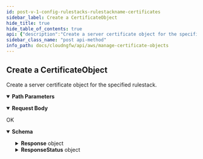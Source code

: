 ```yaml
---
id: post-v-1-config-rulestacks-rulestackname-certificates
sidebar_label: Create a CertificateObject
hide_title: true
hide_table_of_contents: true
api: {"description":"Create a server certificate object for the specified rulestack.\n","operationId":"post-v1-config-rulestacks-rulestackname-certificates","parameters":[{"description":"The name of the rulestack.\n","in":"path","name":"rulestackname","required":true,"schema":{"type":"string"}}],"requestBody":{"content":{"application/json":{"schema":{"additionalProperties":false,"properties":{"AuditComment":{"description":"Audit remarks.\n","maxLength":512,"title":"Auditcomment","type":"string"},"CertificateSelfSigned":{"default":false,"description":"A self-signed root CA certificate.\n","title":"Certificateselfsigned","type":"boolean"},"CertificateSignerArn":{"description":"Certificate Signer ARN       \n","title":"Certificatesignerarn","type":"string"},"Description":{"description":"A description of the certificate object.\n","maxLength":512,"title":"Description","type":"string"},"Name":{"description":"Name of the certificate object.\n","maxLength":63,"minLength":1,"pattern":"^[a-zA-Z0-9-]+$","title":"Name","type":"string"}},"required":["Name"],"title":"CreateCertificateObjectRequest","type":"object"}}}},"responses":{"200":{"content":{"application/json":{"schema":{"additionalProperties":false,"properties":{"Response":{"description":"The API call response.\n","additionalProperties":false,"properties":{"CertificateObjectEntry":{"description":"The certificate object entry.\n","additionalProperties":false,"properties":{"AuditComment":{"description":"Audit remarks.\n","title":"Auditcomment","type":"string"},"CertificateSelfSigned":{"description":"A self-signed root CA certificate.\n","title":"Certificateselfsigned","type":"boolean"},"CertificateSignerArn":{"description":"Certificate signer ARN. \n","title":"Certificatesignerarn","type":"string"},"Description":{"description":"A description of certificate object.\n","title":"Description","type":"string"},"UpdateToken":{"description":"Refresh token.\n","title":"Updatetoken","type":"string"}},"title":"CertificateDetails","type":"object"},"Name":{"description":"Name of the certificate object entry.    \n","title":"Name","type":"string"},"RuleStackName":{"description":"Name of the rulestack. \n","title":"Rulestackname","type":"string"}},"title":"ResponseData","type":"object"},"ResponseStatus":{"description":"The API call response status.\n","additionalProperties":false,"properties":{"ErrorCode":{"default":0,"description":"Default value of a successful response is 0. Any other number indicates an error code.  \n\n400—HTTP bad request\n* InvalidRequestException—Operation failed due to invalid request. For example, unsupported parameter name or value in the request.\n* LimitExceededException—Operation failed due to violation in limit settings.\n* ThrottlingException—Operation failed due to throttling limitations.\n* AccessDeniedException—You do not have sufficient access to perform this action.\n\n500—Bad request \n* InternalServerError—Your request is valid but Cloud NGFW could not perform the operation due to a system issue.\n* InsufficientCapacityException—AWS currently does not have enough capacity to fulfill your request.\n","title":"Errorcode","type":"integer"},"Reason":{"description":"The error description.\n","title":"Reason","type":"string"}},"title":"Result","type":"object"}},"title":"CreateCertificateObjectResponse","type":"object"}}},"description":"OK"}},"tags":["ManageCertificateObjects"],"method":"post","path":"/v1/config/rulestacks/{rulestackname}/certificates","servers":[{"url":"https://api.us-east-1.aws.cloudngfw.paloaltonetworks.com"}],"jsonRequestBodyExample":{"AuditComment":"string","CertificateSelfSigned":false,"CertificateSignerArn":"string","Description":"string","Name":"string"},"info":{"contact":{},"description":"Cloud NGFW uses certificates to access an intelligent feed and to enable outbound decryption. These certificates are stored in the [AWS Secrets Manager](https://docs.aws.amazon.com/secretsmanager/latest/userguide/intro.html). \n","title":"Manage Certificate Objects","version":"1.0.0"},"postman":{"name":"Create a CertificateObject","description":{"content":"Create a server certificate object for the specified rulestack.\n","type":"text/plain"},"url":{"path":["v1","config","rulestacks",":rulestackname","certificates"],"host":["{{baseUrl}}"],"query":[],"variable":[{"disabled":false,"description":{"content":"(Required) The name of the rulestack.\n","type":"text/plain"},"type":"any","value":"","key":"rulestackname"}]},"header":[{"key":"Content-Type","value":"application/json"},{"key":"Accept","value":"application/json"}],"method":"POST","body":{"mode":"raw","raw":"\"\"","options":{"raw":{"language":"json"}}}}}
sidebar_class_name: "post api-method"
info_path: docs/cloudngfw/api/aws/manage-certificate-objects
---
```



## Create a CertificateObject



Create a server certificate object for the specified rulestack.


<details style={{"marginBottom":"1rem"}} data-collapsed={false} open={true}><summary style={{}}><strong>Path Parameters</strong></summary><div><ul><ParamsItem className={"paramsItem"} param={{"description":"The name of the rulestack.\n","in":"path","name":"rulestackname","required":true,"schema":{"type":"string"}}}></ParamsItem></ul></div></details><MimeTabs><TabItem label={"application/json"} value={"application/json-schema"}><details style={{}} data-collapsed={false} open={true}><summary style={{"textAlign":"left"}}><strong>Request Body</strong></summary><div style={{"textAlign":"left","marginLeft":"1rem"}}></div><ul style={{"marginLeft":"1rem"}}><SchemaItem collapsible={false} name={"AuditComment"} required={false} schemaDescription={"Audit remarks.\n"} schemaName={"Auditcomment"} qualifierMessage={"**Possible values:** `<= 512 characters`"} defaultValue={undefined}></SchemaItem><SchemaItem collapsible={false} name={"CertificateSelfSigned"} required={false} schemaDescription={"A self-signed root CA certificate.\n"} schemaName={"Certificateselfsigned"} qualifierMessage={undefined} defaultValue={false}></SchemaItem><SchemaItem collapsible={false} name={"CertificateSignerArn"} required={false} schemaDescription={"Certificate Signer ARN       \n"} schemaName={"Certificatesignerarn"} qualifierMessage={undefined} defaultValue={undefined}></SchemaItem><SchemaItem collapsible={false} name={"Description"} required={false} schemaDescription={"A description of the certificate object.\n"} schemaName={"Description"} qualifierMessage={"**Possible values:** `<= 512 characters`"} defaultValue={undefined}></SchemaItem><SchemaItem collapsible={false} name={"Name"} required={true} schemaDescription={"Name of the certificate object.\n"} schemaName={"Name"} qualifierMessage={"**Possible values:** `non-empty` and `<= 63 characters`, Value must match regular expression `^[a-zA-Z0-9-]+$`"} defaultValue={undefined}></SchemaItem></ul></details></TabItem></MimeTabs><div><ApiTabs><TabItem label={"200"} value={"200"}><div>

OK

</div><div><MimeTabs groupId={"mime-type"}><TabItem label={"application/json"} value={"application/json"}><SchemaTabs groupId={"schema-tabs"}><TabTtem label={"Schema"} value={"Schema"}><details style={{}} data-collapsed={false} open={true}><summary style={{"textAlign":"left"}}><strong>Schema</strong></summary><div style={{"textAlign":"left","marginLeft":"1rem"}}></div><ul style={{"marginLeft":"1rem"}}><SchemaItem collapsible={true} className={"schemaItem"}><details style={{}}><summary style={{}}><strong>Response</strong><span style={{"opacity":"0.6"}}> object</span></summary><div style={{"marginLeft":"1rem"}}><div style={{"marginTop":".5rem","marginBottom":".5rem"}}>

The API call response.


</div><SchemaItem collapsible={true} className={"schemaItem"}><details style={{}}><summary style={{}}><strong>CertificateObjectEntry</strong><span style={{"opacity":"0.6"}}> object</span></summary><div style={{"marginLeft":"1rem"}}><div style={{"marginTop":".5rem","marginBottom":".5rem"}}>

The certificate object entry.


</div><SchemaItem collapsible={false} name={"AuditComment"} required={false} schemaDescription={"Audit remarks.\n"} schemaName={"Auditcomment"} qualifierMessage={undefined} defaultValue={undefined}></SchemaItem><SchemaItem collapsible={false} name={"CertificateSelfSigned"} required={false} schemaDescription={"A self-signed root CA certificate.\n"} schemaName={"Certificateselfsigned"} qualifierMessage={undefined} defaultValue={undefined}></SchemaItem><SchemaItem collapsible={false} name={"CertificateSignerArn"} required={false} schemaDescription={"Certificate signer ARN. \n"} schemaName={"Certificatesignerarn"} qualifierMessage={undefined} defaultValue={undefined}></SchemaItem><SchemaItem collapsible={false} name={"Description"} required={false} schemaDescription={"A description of certificate object.\n"} schemaName={"Description"} qualifierMessage={undefined} defaultValue={undefined}></SchemaItem><SchemaItem collapsible={false} name={"UpdateToken"} required={false} schemaDescription={"Refresh token.\n"} schemaName={"Updatetoken"} qualifierMessage={undefined} defaultValue={undefined}></SchemaItem></div></details></SchemaItem><SchemaItem collapsible={false} name={"Name"} required={false} schemaDescription={"Name of the certificate object entry.    \n"} schemaName={"Name"} qualifierMessage={undefined} defaultValue={undefined}></SchemaItem><SchemaItem collapsible={false} name={"RuleStackName"} required={false} schemaDescription={"Name of the rulestack. \n"} schemaName={"Rulestackname"} qualifierMessage={undefined} defaultValue={undefined}></SchemaItem></div></details></SchemaItem><SchemaItem collapsible={true} className={"schemaItem"}><details style={{}}><summary style={{}}><strong>ResponseStatus</strong><span style={{"opacity":"0.6"}}> object</span></summary><div style={{"marginLeft":"1rem"}}><div style={{"marginTop":".5rem","marginBottom":".5rem"}}>

The API call response status.


</div><SchemaItem collapsible={false} name={"ErrorCode"} required={false} schemaDescription={"Default value of a successful response is 0. Any other number indicates an error code.  \n\n400—HTTP bad request\n* InvalidRequestException—Operation failed due to invalid request. For example, unsupported parameter name or value in the request.\n* LimitExceededException—Operation failed due to violation in limit settings.\n* ThrottlingException—Operation failed due to throttling limitations.\n* AccessDeniedException—You do not have sufficient access to perform this action.\n\n500—Bad request \n* InternalServerError—Your request is valid but Cloud NGFW could not perform the operation due to a system issue.\n* InsufficientCapacityException—AWS currently does not have enough capacity to fulfill your request.\n"} schemaName={"Errorcode"} qualifierMessage={undefined} defaultValue={0}></SchemaItem><SchemaItem collapsible={false} name={"Reason"} required={false} schemaDescription={"The error description.\n"} schemaName={"Reason"} qualifierMessage={undefined} defaultValue={undefined}></SchemaItem></div></details></SchemaItem></ul></details></TabTtem></SchemaTabs></TabItem></MimeTabs></div></TabItem></ApiTabs></div>
      